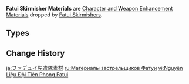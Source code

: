 {{Terminology Infobox
|image        = <gallery>
Item Recruit's Insignia.png|Recruit
Item Sergeant's Insignia.png|Sergeant
Item Lieutenant's Insignia.png|Lieutenant
</gallery>
|type         = Item Groups
|type2        = Character and Weapon Enhancement Materials
|type3        = Character and Weapon Enhancement Material Groups
|source1      = [[Fatui Skirmishers]]
}}
'''Fatui Skirmisher Materials''' are [[Character and Weapon Enhancement Material]]s dropped by [[Fatui Skirmishers]].

==Types==
{{Material Quality
|1=Recruit's Insignia
|2=Sergeant's Insignia
|3=Lieutenant's Insignia
}}

==Change History==
{{Change History|1.0}}
[[Category:Fatui Skirmisher Materials| ]]

[[ja:ファデュイ先遣隊素材]]
[[ru:Материалы застрельщиков Фатуи]]
[[vi:Nguyên Liệu Đội Tiên Phong Fatui]]